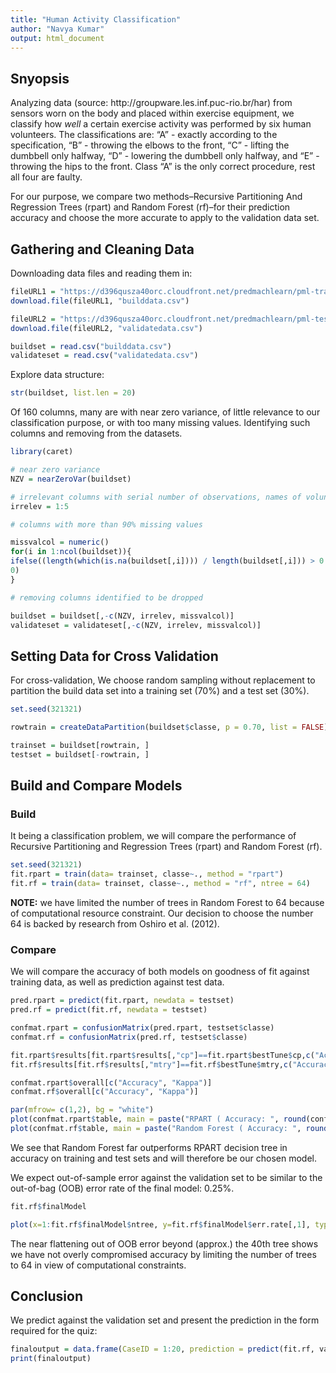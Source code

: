 ---
title: "Human Activity Classification"
author: "Navya Kumar"
output: html_document
---

## Snyopsis  
  
Analyzing data (source: http://groupware.les.inf.puc-rio.br/har) from sensors worn on the body and placed within exercise equipment, we classify how *well* a certain exercise activity was performed by six human volunteers. The classifications are: "A" - exactly according to the specification, "B" - throwing the elbows to the front, "C" - lifting the dumbbell only halfway, "D" - lowering the dumbbell only halfway, and "E" - throwing the hips to the front. Class "A" is the only correct procedure, rest all four are faulty.  
  
For our purpose, we compare two methods--Recursive Partitioning And Regression Trees (rpart) and Random Forest (rf)--for their prediction accuracy and choose the more accurate to apply to the validation data set.  
  
## Gathering and Cleaning Data  

Downloading data files and reading them in:  
```{r loaddata}

fileURL1 = "https://d396qusza40orc.cloudfront.net/predmachlearn/pml-training.csv"
download.file(fileURL1, "builddata.csv")

fileURL2 = "https://d396qusza40orc.cloudfront.net/predmachlearn/pml-testing.csv"
download.file(fileURL2, "validatedata.csv")

buildset = read.csv("builddata.csv")
validateset = read.csv("validatedata.csv")

```  

Explore data structure:  
```{r exploredata}
str(buildset, list.len = 20)

```

Of 160 columns, many are with near zero variance, of little relevance to our classification purpose, or with too many missing values. Identifying such columns and removing from the datasets. 
```{r cleandata}
library(caret)

# near zero variance
NZV = nearZeroVar(buildset)

# irrelevant columns with serial number of observations, names of volunteers, and three types of timestamps 
irrelev = 1:5

# columns with more than 90% missing values

missvalcol = numeric()
for(i in 1:ncol(buildset)){
ifelse((length(which(is.na(buildset[,i]))) / length(buildset[,i])) > 0.90, missvalcol[i] <- i, missvalcol[i] <- 
0)
}

# removing columns identified to be dropped 

buildset = buildset[,-c(NZV, irrelev, missvalcol)]
validateset = validateset[,-c(NZV, irrelev, missvalcol)]

```

## Setting Data for Cross Validation  
  
For cross-validation, We choose random sampling without replacement to partition the build data set into a training set (70%) and a test set (30%). 

```{r cvdata, message=FALSE}

set.seed(321321)

rowtrain = createDataPartition(buildset$classe, p = 0.70, list = FALSE)

trainset = buildset[rowtrain, ]
testset = buildset[-rowtrain, ]
```

## Build and Compare Models  

### Build  

It being a classification problem, we will compare the performance of Recursive Partitioning and Regression Trees (rpart) and Random Forest (rf).  
```{r buildmodels}
set.seed(321321)
fit.rpart = train(data= trainset, classe~., method = "rpart")
fit.rf = train(data= trainset, classe~., method = "rf", ntree = 64)

``` 

**NOTE:** we have limited the number of trees in Random Forest to 64 because of computational resource constraint. Our decision to choose the number 64 is backed by research from Oshiro et al. (2012).  
  
### Compare  

We will compare the accuracy of both models on goodness of fit against training data, as well as prediction against test data.  
```{r comparemodels}

pred.rpart = predict(fit.rpart, newdata = testset)
pred.rf = predict(fit.rf, newdata = testset)

confmat.rpart = confusionMatrix(pred.rpart, testset$classe)
confmat.rf = confusionMatrix(pred.rf, testset$classe)

fit.rpart$results[fit.rpart$results[,"cp"]==fit.rpart$bestTune$cp,c("Accuracy", "Kappa")]
fit.rf$results[fit.rf$results[,"mtry"]==fit.rf$bestTune$mtry,c("Accuracy", "Kappa")]

confmat.rpart$overall[c("Accuracy", "Kappa")]
confmat.rf$overall[c("Accuracy", "Kappa")]

par(mfrow= c(1,2), bg = "white")
plot(confmat.rpart$table, main = paste("RPART ( Accuracy: ", round(confmat.rpart$overall["Accuracy"],3),")"))
plot(confmat.rf$table, main = paste("Random Forest ( Accuracy: ", round(confmat.rf$overall["Accuracy"],3),")"))
```  

We see that Random Forest far outperforms RPART decision tree in accuracy on training and test sets and will therefore be our chosen model.  

We expect out-of-sample error against the validation set to be similar to the out-of-bag (OOB) error rate of the final model: 0.25%.
```{r finalmodel}
fit.rf$finalModel

plot(x=1:fit.rf$finalModel$ntree, y=fit.rf$finalModel$err.rate[,1], type="l", xlab="Number of Trees", ylab="OOB Error", main="OOB Error by Number of Trees")

```

The near flattening out of OOB error beyond (approx.) the 40th tree shows we have not overly compromised accuracy by limiting the number of trees to 64 in view of computational constraints.  

## Conclusion  

We predict against the validation set and present the prediction in the form required for the quiz:  
```{r predict}
finaloutput = data.frame(CaseID = 1:20, prediction = predict(fit.rf, validateset))
print(finaloutput)
```